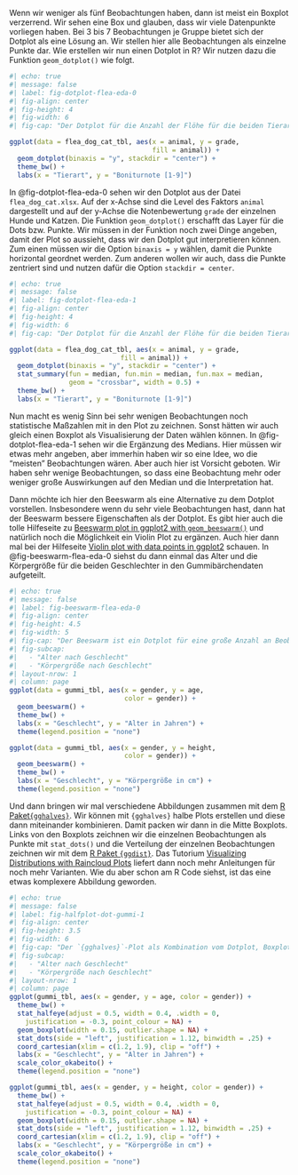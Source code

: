 Wenn wir weniger als fünf Beobachtungen haben, dann ist meist ein Boxplot verzerrend. Wir sehen eine Box und glauben, dass wir viele Datenpunkte vorliegen haben. Bei 3 bis 7 Beobachtungen je Gruppe bietet sich der Dotplot als eine Lösung an. Wir stellen hier alle Beobachtungen als einzelne Punkte dar. Wie erstellen wir nun einen Dotplot in R? Wir nutzen dazu die Funktion `geom_dotplot()` wie folgt.

```r
#| echo: true
#| message: false
#| label: fig-dotplot-flea-eda-0
#| fig-align: center
#| fig-height: 4
#| fig-width: 6
#| fig-cap: "Der Dotplot für die Anzahl der Flöhe für die beiden Tierarten Hund und Katze."

ggplot(data = flea_dog_cat_tbl, aes(x = animal, y = grade,
                                    fill = animal)) +
  geom_dotplot(binaxis = "y", stackdir = "center") +
  theme_bw() +
  labs(x = "Tierart", y = "Boniturnote [1-9]") 


```

In @fig-dotplot-flea-eda-0 sehen wir den Dotplot aus der Datei `flea_dog_cat.xlsx`. Auf der x-Achse sind die Level des Faktors `animal` dargestellt und auf der y-Achse die Notenbewertung `grade` der einzelnen Hunde und Katzen. Die Funktion `geom_dotplot()` erschafft das Layer für die Dots bzw. Punkte. Wir müssen in der Funktion noch zwei Dinge angeben, damit der Plot so aussieht, dass wir den Dotplot gut interpretieren können. Zum einen müssen wir die Option `binaxis = y` wählen, damit die Punkte horizontal geordnet werden. Zum anderen wollen wir auch, dass die Punkte zentriert sind und nutzen dafür die Option `stackdir = center`.

```r
#| echo: true
#| message: false
#| label: fig-dotplot-flea-eda-1
#| fig-align: center
#| fig-height: 4
#| fig-width: 6
#| fig-cap: "Der Dotplot für die Anzahl der Flöhe für die beiden Tierarten Hund und Katze. Die schwarze Linie stelt den Median für die beiden Tierarten dar."

ggplot(data = flea_dog_cat_tbl, aes(x = animal, y = grade,
                            fill = animal)) +
  geom_dotplot(binaxis = "y", stackdir = "center") +
  stat_summary(fun = median, fun.min = median, fun.max = median,
               geom = "crossbar", width = 0.5) +
  theme_bw() +
  labs(x = "Tierart", y = "Boniturnote [1-9]") 


```

Nun macht es wenig Sinn bei sehr wenigen Beobachtungen noch statistische Maßzahlen mit in den Plot zu zeichnen. Sonst hätten wir auch gleich einen Boxplot als Visualisierung der Daten wählen können. In @fig-dotplot-flea-eda-1 sehen wir die Ergänzung des Medians. Hier müssen wir etwas mehr angeben, aber immerhin haben wir so eine Idee, wo die "meisten" Beobachtungen wären. Aber auch hier ist Vorsicht geboten. Wir haben sehr wenige Beobachtungen, so dass eine Beobachtung mehr oder weniger große Auswirkungen auf den Median und die Interpretation hat.

Dann möchte ich hier den Beeswarm als eine Alternative zu dem Dotplot vorstellen. Insbesondere wenn du sehr viele Beobachtungen hast, dann hat der Beeswarm bessere Eigenschaften als der Dotplot. Es gibt hier auch die tolle Hilfeseite zu [Beeswarm plot in ggplot2 with `geom_beeswarm()`](https://r-charts.com/distribution/ggbeeswarm/) und natürlich noch die Möglichkeit ein Violin Plot zu ergänzen. Auch hier dann mal bei der Hilfeseite [Violin plot with data points in ggplot2](https://r-charts.com/distribution/violin-plot-points-ggplot2/) schauen. In @fig-beeswarm-flea-eda-0 siehst du dann einmal das Alter und die Körpergröße für die beiden Geschlechter in den Gummibärchendaten aufgeteilt.

```r
#| echo: true
#| message: false
#| label: fig-beeswarm-flea-eda-0
#| fig-align: center
#| fig-height: 4.5
#| fig-width: 5
#| fig-cap: "Der Beeswarm ist ein Dotplot für eine große Anzahl an Beobachtungen. Hier schauen wir uns einmal das Alter und die Körpergröße aufgeteilt nach Geschlecht an."
#| fig-subcap: 
#|   - "Alter nach Geschlecht"
#|   - "Körpergröße nach Geschlecht"
#| layout-nrow: 1
#| column: page
ggplot(data = gummi_tbl, aes(x = gender, y = age,
                             color = gender)) +
  geom_beeswarm() +
  theme_bw() +
  labs(x = "Geschlecht", y = "Alter in Jahren") +
  theme(legend.position = "none")

ggplot(data = gummi_tbl, aes(x = gender, y = height,
                             color = gender)) +
  geom_beeswarm() +
  theme_bw() +
  labs(x = "Geschlecht", y = "Körpergröße in cm") +
  theme(legend.position = "none")

```

Und dann bringen wir mal verschiedene Abbildungen zusammen mit dem [R Paket`{gghalves}`](https://erocoar.github.io/gghalves/). Wir können mit `{gghalves}` halbe Plots erstellen und diese dann miteinander kombinieren. Damit packen wir dann in die Mitte Boxplots. Links von den Boxplots zeichnen wir die einzelnen Beobachtungen als Punkte mit `stat_dots()` und die Verteilung der einzelnen Beobachtungen zeichnen wir mit dem [R Paket `{ggdist}`](https://mjskay.github.io/ggdist/). Das Tutorium [Visualizing Distributions with Raincloud Plots](https://www.cedricscherer.com/2021/06/06/visualizing-distributions-with-raincloud-plots-and-how-to-create-them-with-ggplot2/) liefert dann noch mehr Anleitungen für noch mehr Varianten. Wie du aber schon am R Code siehst, ist das eine etwas komplexere Abbildung geworden.

```r
#| echo: true
#| message: false
#| label: fig-halfplot-dot-gummi-1
#| fig-align: center
#| fig-height: 3.5
#| fig-width: 6
#| fig-cap: "Der `{gghalves}`-Plot als Kombination vom Dotplot, Boxplot sowie Densityplot. Mit der Art der Abbildung spart man sich dann drei Abbildungen. Hier haben wir dann alle Informationen über die Körpergröße sowie dem Alter in Abhängigkeit vom Geschlecht in einer Abbildung."
#| fig-subcap: 
#|   - "Alter nach Geschlecht"
#|   - "Körpergröße nach Geschlecht"
#| layout-nrow: 1
#| column: page
ggplot(gummi_tbl, aes(x = gender, y = age, color = gender)) +
  theme_bw() +
  stat_halfeye(adjust = 0.5, width = 0.4, .width = 0, 
    justification = -0.3, point_colour = NA) + 
  geom_boxplot(width = 0.15, outlier.shape = NA) +
  stat_dots(side = "left", justification = 1.12, binwidth = .25) +
  coord_cartesian(xlim = c(1.2, 1.9), clip = "off") +
  labs(x = "Geschlecht", y = "Alter in Jahren") +
  scale_color_okabeito() +
  theme(legend.position = "none")

ggplot(gummi_tbl, aes(x = gender, y = height, color = gender)) +
  theme_bw() +
  stat_halfeye(adjust = 0.5, width = 0.4, .width = 0, 
    justification = -0.3, point_colour = NA) + 
  geom_boxplot(width = 0.15, outlier.shape = NA) +
  stat_dots(side = "left", justification = 1.12, binwidth = .25) +
  coord_cartesian(xlim = c(1.2, 1.9), clip = "off") +
  labs(x = "Geschlecht", y = "Körpergröße in cm") +
  scale_color_okabeito() +
  theme(legend.position = "none")
```
